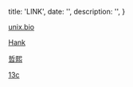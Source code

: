 
  title: 'LINK',
  date: '',
  description: '',
}

[unix.bio](https://unix.bio)

[Hank](https://b.hank.im)
 
[哲熙](https://zexo.dev)

[13c](https://corydon.cc)

